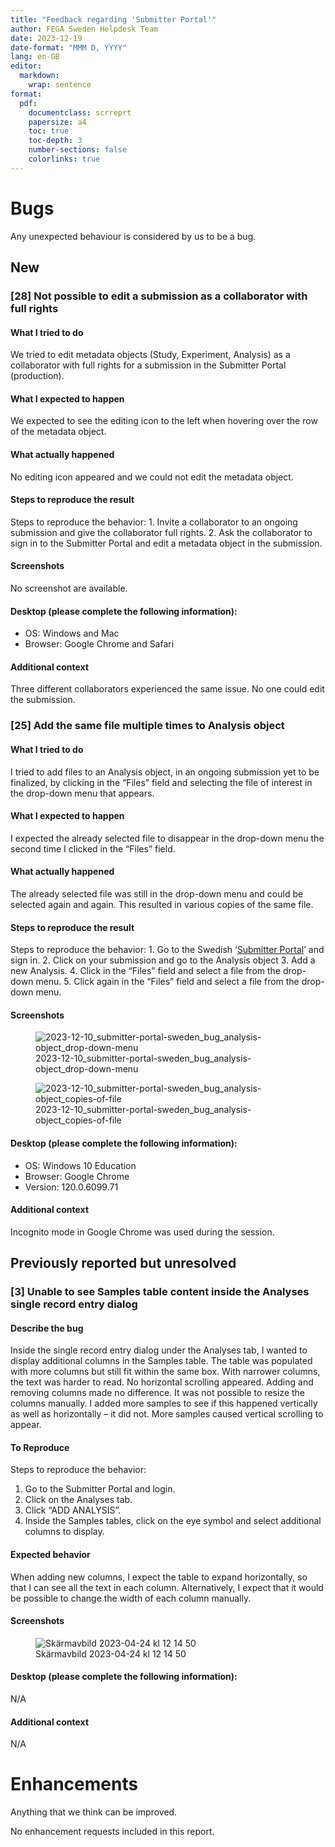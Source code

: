 ```yaml
---
title: "Feedback regarding 'Submitter Portal'"
author: FEGA Sweden Helpdesk Team
date: 2023-12-19
date-format: "MMM D, YYYY"
lang: en-GB
editor: 
  markdown: 
    wrap: sentence
format:
  pdf:
    documentclass: scrreprt
    papersize: a4
    toc: true
    toc-depth: 3
    number-sections: false
    colorlinks: true
---
```


# Bugs

Any unexpected behaviour is considered by us to be a bug.

## New

### \[28\] Not possible to edit a submission as a collaborator with full rights

#### What I tried to do

We tried to edit metadata objects (Study, Experiment, Analysis) as a collaborator with full rights for a submission in the Submitter Portal (production).

#### What I expected to happen

We expected to see the editing icon to the left when hovering over the row of the metadata object.

#### What actually happened

No editing icon appeared and we could not edit the metadata object.

#### Steps to reproduce the result

Steps to reproduce the behavior: 1.
Invite a collaborator to an ongoing submission and give the collaborator full rights.
2.
Ask the collaborator to sign in to the Submitter Portal and edit a metadata object in the submission.

#### Screenshots

No screenshot are available.

#### Desktop (please complete the following information):

-   OS: Windows and Mac
-   Browser: Google Chrome and Safari

#### Additional context

Three different collaborators experienced the same issue.
No one could edit the submission.

### \[25\] Add the same file multiple times to Analysis object

#### What I tried to do

I tried to add files to an Analysis object, in an ongoing submission yet to be finalized, by clicking in the "Files" field and selecting the file of interest in the drop-down menu that appears.

#### What I expected to happen

I expected the already selected file to disappear in the drop-down menu the second time I clicked in the "Files" field.

#### What actually happened

The already selected file was still in the drop-down menu and could be selected again and again.
This resulted in various copies of the same file.

#### Steps to reproduce the result

Steps to reproduce the behavior: 1.
Go to the Swedish '[Submitter Portal](https://submission.sweden.ega-archive.org/)' and sign in.
2.
Click on your submission and go to the Analysis object 3.
Add a new Analysis.
4.
Click in the "Files" field and select a file from the drop-down menu.
5.
Click again in the "Files" field and select a file from the drop-down menu.

#### Screenshots

![2023-12-10_submitter-portal-sweden_bug_analysis-object_drop-down-menu](img_2023-12-19/c0b894cf-6049-4582-a488-952a37d1a1b4.png)

![2023-12-10_submitter-portal-sweden_bug_analysis-object_copies-of-file](img_2023-12-19/3f7c1eda-c1ec-4d19-a099-1f7b04fccf7d.png)

#### Desktop (please complete the following information):

-   OS: Windows 10 Education
-   Browser: Google Chrome
-   Version: 120.0.6099.71

#### Additional context

Incognito mode in Google Chrome was used during the session.

## Previously reported but unresolved

### \[3\] Unable to see Samples table content inside the Analyses single record entry dialog

#### Describe the bug

Inside the single record entry dialog under the Analyses tab, I wanted to display additional columns in the Samples table.
The table was populated with more columns but still fit within the same box.
With narrower columns, the text was harder to read.
No horizontal scrolling appeared.
Adding and removing columns made no difference.
It was not possible to resize the columns manually.
I added more samples to see if this happened vertically as well as horizontally -- it did not.
More samples caused vertical scrolling to appear.

#### To Reproduce

Steps to reproduce the behavior:

1.  Go to the Submitter Portal and login.
2.  Click on the Analyses tab.
3.  Click "ADD ANALYSIS".
4.  Inside the Samples tables, click on the eye symbol and select additional columns to display.

#### Expected behavior

When adding new columns, I expect the table to expand horizontally, so that I can see all the text in each column.
Alternatively, I expect that it would be possible to change the width of each column manually.

#### Screenshots

![Skärmavbild 2023-04-24 kl 12 14 50](img_2023-12-19/233968378-c1d40c7c-2def-46b1-947e-94aad83c28cf.png)

#### Desktop (please complete the following information):

N/A

#### Additional context

N/A

# Enhancements

Anything that we think can be improved.

No enhancement requests included in this report.
